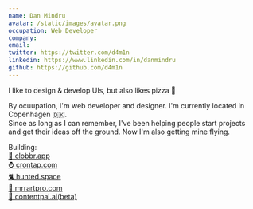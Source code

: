 ```yaml
---
name: Dan Mindru
avatar: /static/images/avatar.png
occupation: Web Developer
company:
email:
twitter: https://twitter.com/d4m1n
linkedin: https://www.linkedin.com/in/danmindru
github: https://github.com/d4m1n
---
```


I like to design & develop UIs, but also likes pizza 🍕<br/>

By ocuupation, I'm web developer and designer. I'm currently located in Copenhagen 🇩🇰.<br/>
Since as long as I can remember, I've been helping people start projects and get their ideas off the ground. Now I'm also getting mine flying.<br/>

Building:<br/>
[🏏 clobbr.app](https://clobbr.app)<br/>
[⌚️ crontap.com](https://crontap.com)<br/>
[🐈 hunted.space](https://hunted.space)<br/>
[👾 mrrartpro.com](https://mrrartpro.com)<br/>
[🤖 contentpal.ai(beta)](https://contentpal.ai)<br/>
